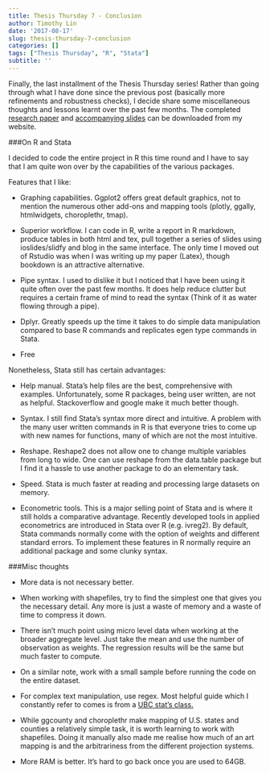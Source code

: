 ```yaml
---
title: Thesis Thursday 7 - Conclusion
author: Timothy Lin
date: '2017-08-17'
slug: thesis-thursday-7-conclusion
categories: []
tags: ["Thesis Thursday", "R", "Stata"]
subtitle: ''
---
```


Finally, the last installment of the Thesis Thursday series! Rather than going through what I have done since the previous post (basically more refinements and robustness checks), I decide share some miscellaneous thoughts and lessons learnt over the past few months. The completed [research paper](/files/mig_cons_paper.pdf) and [accompanying slides](/mig_cons_slides/) can be downloaded from my website.

###On R and Stata

I decided to code the entire project in R this time round and I have to say that I am quite won over by the capabilities of the various packages. 

Features that I like:

- Graphing capabilities. Ggplot2 offers great default graphics, not to mention the numerous other add-ons and mapping tools (plotly, ggally, htmlwidgets, choroplethr, tmap).

- Superior workflow. I can code in R, write a report in R markdown, produce tables in both html and tex, pull together a series of slides using ioslides/slidfy and blog in the same interface. The only time I moved out of Rstudio was when I was writing up my paper (Latex), though bookdown is an attractive alternative.

- Pipe syntax. I used to dislike it but I noticed that I have been using it quite often over the past few months. It does help reduce clutter but requires a certain frame of mind to read the syntax (Think of it as water flowing through a pipe).

- Dplyr. Greatly speeds up the time it takes to do simple data manipulation compared to base R commands and replicates egen type commands in Stata.

- Free

Nonetheless, Stata still has certain advantages:

- Help manual. Stata's help files are the best, comprehensive with examples. Unfortunately, some R packages, being user written, are not as helpful. Stackoverflow and google make it much better though.

- Syntax. I still find Stata's syntax more direct and intuitive. A problem with the many user written commands in R is that everyone tries to come up with new names for functions, many of which are not the most intuitive. 

- Reshape. Reshape2 does not allow one to change multiple variables from long to wide. One can use reshape from the data.table package but I find it a hassle to use another package to do an elementary task.

- Speed. Stata is much faster at reading and processing large datasets on memory.

- Econometric tools. This is a major selling point of Stata and is where it still holds a comparative advantage. Recently developed tools in applied econometrics are introduced in Stata over R (e.g. ivreg2). By default, Stata commands normally come with the option of weights and different standard errors. To implement these features in R normally require an additional package and some clunky syntax.

###Misc thoughts

- More data is not necessary better.

 + When working with shapefiles, try to find the simplest one that gives you the necessary detail. Any more is just a waste of memory and a waste of time to compress it down.
 
 + There isn't much point using micro level data when working at the broader aggregate level. Just take the mean and use the number of observation as weights. The regression results will be the same but much faster to compute.
 
- On a similar note, work with a small sample before running the code on the entire dataset.

- For complex text manipulation, use regex. Most helpful guide which I constantly refer to comes is from a [UBC stat's class.](http://stat545.com/block022_regular-expression.html)

- While ggcounty and choroplethr make mapping of U.S. states and counties a relatively simple task, it is worth learning to work with shapefiles. Doing it manually also made me realise how much of an art mapping is and the arbitrariness from the different projection systems.

- More RAM is better. It's hard to go back once you are used to 64GB.


